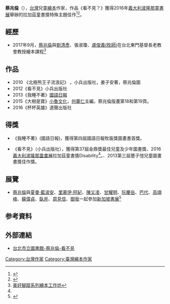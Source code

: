 {{Infobox Artist
| bgcolour      = 
| name          = 蔡兆倫
| image         = 
| imagesize     = 
| caption       = 
| nationality   = {{ROC}}
| birthname     = 
| birthdate     = 
| location      = 
| deathdate     = 
| deathplace    = 
| field         = 繪本
| training      = 
| movement      = 
| works         = 
| patrons       = 
| awards        = 
}}

'''蔡兆倫'''（{{bd|？||||}}），[[台灣|台灣]]兒童[[繪本|繪本]]作家，作品《看不見？》獲得2016年[[義大利波隆那童書展|義大利波隆那童書展]]舉辦的拉加茲童書獎特殊主題佳作<ref name="#1">{{Cite web |url=http://news.tvbs.com.tw/life/648036 |title=TVBS新聞-蔡兆倫波隆那兒童書展受讚譽 |access-date=2016-12-23 |archive-date=2019-10-06 |archive-url=https://web.archive.org/web/20191006174708/https://news.tvbs.com.tw/life/648036 |dead-url=no }}</ref><ref>{{Cite web |url=http://www.rti.org.tw/m/news/detail/?recordId=261243 |title=中央廣播電臺-蔡兆倫看不見獲波隆那拉加茲童書獎 |access-date=2016-12-23 |archive-url=https://web.archive.org/web/20161224030458/http://www.rti.org.tw/m/news/detail/?recordId=261243 |archive-date=2016-12-24 |dead-url=yes }}</ref>。

== 經歷 ==
*2017年9月，[[蔡兆倫|蔡兆倫]]與[[劉清彥|劉清彥]]、張淑瓊、[[盧俊義(牧師)|盧俊義(牧師)]]在台北東門基督長老教會教授繪本課程<ref>[https://www.beclass.com/m/rid=203c777594291f026cb9 美好腳蹤系列繪本工作坊]</ref>

== 作品 ==
*2010 《北極熊王子流浪記》 ，小兵出版社，姜子安著，蔡兆倫圖
*2012《看不見》小兵出版社
*2013《我睡不著》[[國語日報|國語日報]]
*2015《大樹是寶》[[小魯文化|小魯文化]]，[[何華仁|何華仁]]主編，蔡兆倫版畫第18和第19頁。
*2016《杯杯英雄》道聲出版社

== 得獎 ==
*《我睡不著》(國語日報)，獲得第四屆國語日報牧笛獎圖畫書首獎。 

*《看不見》（小兵出版社），獲得第37屆金鼎獎最佳兒童及少年圖書獎、2016[[義大利波隆那童書展|義大利波隆那童書展]]拉加茲童書獎Disability<ref name="#1"/>。、2013第三屆豐子愷兒童圖畫書獎佳作獎。

== 展覽 ==
*[[蔡兆倫|蔡兆倫]]與[[夏曼·藍波安|夏曼·藍波安]]、[[里慕伊·阿紀|里慕伊·阿紀]]、[[陳又凌|陳又凌]]、[[甘耀明|甘耀明]]、[[阮慶岳|阮慶岳]]、[[巴代|巴代]]、[[高翊峰|高翊峰]]、[[蘇偉貞|蘇偉貞]]、[[臥斧|臥斧]]、[[周見信|周見信]]、[[御我|御我]]一起參加[[新加坡書展|新加坡書展]]<ref>{{Cite web |url=http://www.cna.com.tw/postwrite/Detail/214231.aspx#.WjiO6nN-XqA |title=2017年新加坡書展、馬來西亞海外華文書市將展現臺灣出版一源多用 內文：新加坡書展邀請夏曼˙藍波安、里慕伊˙阿紀、甘耀明、阮慶岳、陳又凌、蔡兆倫，馬來西亞書展則邀請巴代、高翊峰、蘇偉貞、臥斧、周見信、御我等計12位臺灣作家參展。 |access-date=2017-12-19 |archive-date=2017-11-07 |archive-url=https://web.archive.org/web/20171107014019/http://www.cna.com.tw/postwrite/Detail/214231.aspx#.WjiO6nN-XqA |dead-url=no }}</ref>

== 参考資料 ==
{{Reflist}}

== 外部連結 ==
*[http://book.tpml.edu.tw/webpac/bookDetail.do?id=226844&resid=188809243&nowid=22&Lflag=1 台北市立圖書館-蔡兆倫-看不見]

[[Category:台灣作家|Category:台灣作家]]
[[Category:臺灣繪本作家|Category:臺灣繪本作家]]